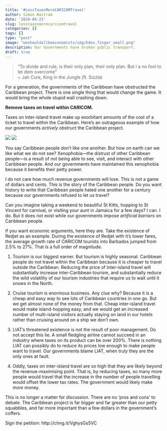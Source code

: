 ```yaml
---
title: '#LessTaxesMoreCARICOMTravel'
author: Simon Naitram
date: '2019-04-23'
slug: lesstaxesmorecaricomtravel
categories: []
tags: []
type: "post"
image: "weshouldallbeeconomists/img/bdos_finger_small.png"
description: Our Governments have broken public transport.
draft: true
---
```


> "To divide and rule, is their only plan, their only plan. But I a no fool to let dem overcome" <br> ~ Jah Cure, King in the Jungle (ft. Sizzla)

For a generation, the governments of the Caribbean have obstructed the Caribbean project. There is one single thing that would change the game. It would bring the whole stupid wall crashing down. 

**Remove taxes on travel within CARICOM.**

Taxes on inter-island travel make up exorbitant amounts of the cost of a ticket to travel within the Caribbean. Here's an outrageous example of how our governments *actively* obstruct the Caribbean project. 

![](/weshouldallbeeconomists/2019-04-23-lesstaxesmorecaricomtravel_files/caribbeanair.png)
![](/weshouldallbeeconomists/2019-04-23-lesstaxesmorecaricomtravel_files/taxes.png)


You say Caribbean people don't like one another. But how on earth can we like what we do not see? Xenophobia---the distrust of other Caribbean people---is a result of not being able to see, visit, and interact with other Caribbean people. And our governments have maintained this xenophobia because it benefits their petty power.

I do not care how much revenue governments will lose. This is not a game of dollars and cents. This is the story of the Caribbean people. Do you want history to write that Caribbean people hated one another for a century because our governments refused to let us travel?

Can you imagine taking a weekend to beautiful St Kitts, hopping to St Vincent for carnival, or visiting your aunt in Jamaica for a few days? I can. I do. But it does not exist while our governments impose *artificial barriers* on Caribbean people. 

If you want economic arguments, here they are. Take the existence of Redjet as an example. During the existence of Redjet with it's lower fares, the average growth rate of CARICOM tourists into Barbados jumped from 2.5% to 27%. That is a full order of magnitude. 

1. Tourism is our biggest earner. But tourism is highly seasonal. Caribbean people do not travel within the Caribbean because it is cheaper to travel outside the Caribbean. Reducing the price of inter-island travel will substantially increase inter-Caribbean tourism, and substantially reduce the wild volatility of our tourism industries that require us to wait until it snows in the North.

2. Cruise tourism is enormous business. Any clue why? Because it is a cheap and easy way to see lots of Caribbean countries in one go. But we get almost none of the money from that. Cheap inter-island travel would make island-hopping easy, and we would get an increased number of multi-island visitors actually staying on land in our hotels rather than cruising around on a ship we don't own.

3. LIAT's threatened existence is not the result of poor management. Do not accept this lie. A small fledgling airline cannot succeed in an industry where taxes on its product can be over 200%. There is nothing LIAT can possibly do to reduce its prices low enough to make people want to travel. Our governments blame LIAT, when truly they are the only ones at fault.

4. Oddly, taxes on inter-island travel are so high that they are likely beyond the revenue-maximising point. That is, by reducing taxes, so many more people would travel that the increase in the number of people travelling would offset the lower tax rates. The government would likely make *more* money. 

This is no longer a matter for discussion. There are no 'pros and cons' to debate. The Caribbean project is far bigger and far greater than our petty squabbles, and far more important than a few dollars in the government's coffers. 

Sign the petition: http://chng.it/VghysGs5VC 

